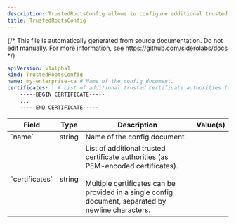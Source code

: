 ```yaml
---
description: TrustedRootsConfig allows to configure additional trusted CA roots.
title: TrustedRootsConfig
---
```


{/*
This file is automatically generated from source documentation.
Do not edit manually. For more information, see https://github.com/siderolabs/docs
*/}










```yaml
apiVersion: v1alpha1
kind: TrustedRootsConfig
name: my-enterprise-ca # Name of the config document.
certificates: | # List of additional trusted certificate authorities (as PEM-encoded certificates).
    -----BEGIN CERTIFICATE-----
    ...
    -----END CERTIFICATE-----
```


<table>
  <thead>
    <tr>
      <th>Field</th>
      <th>Type</th>
      <th>Description</th>
      <th>Value(s)</th>
    </tr>
  </thead>
  <tbody>
    <tr>
      <td>`name`</td>
      <td>string</td>
      <td>Name of the config document.</td>
      <td></td>
    </tr>
    <tr>
      <td>`certificates`</td>
      <td>string</td>
      <td>List of additional trusted certificate authorities (as PEM-encoded certificates).<br /><br />Multiple certificates can be provided in a single config document, separated by newline characters.</td>
      <td></td>
    </tr>
  </tbody>
</table>





